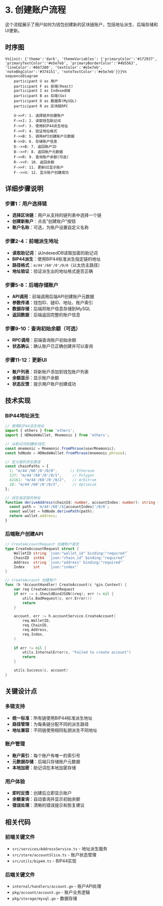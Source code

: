 # 3. 创建账户流程

这个流程展示了用户如何为钱包创建新的区块链账户，包括地址派生、后端存储和UI更新。

## 时序图

```mermaid
%%{init: {'theme':'dark', 'themeVariables': {'primaryColor':'#1f2937', 'primaryTextColor':'#e5e7eb', 'primaryBorderColor':'#4b5563', 'lineColor':'#6b7280', 'textColor':'#e5e7eb', 'noteBkgColor':'#374151', 'noteTextColor':'#e5e7eb'}}}%%
sequenceDiagram
    participant U as 用户
    participant F as 前端(React)
    participant I as IndexedDB
    participant B as 后端(Go)
    participant D as 数据库(MySQL)
    participant R as 区块链RPC

    U->>F: 1. 选择链并创建账户
    F->>I: 2. 读取钱包助记词
    F->>F: 3. 使用BIP44派生地址
    F->>F: 4. 验证地址格式
    F->>B: 5. 调用API创建账户元数据
    B->>D: 6. 存储账户信息
    D-->>B: 7. 返回账户ID
    B-->>F: 8. 返回账户元数据
    F->>R: 9. 查询账户余额(可选)
    R-->>F: 10. 返回余额
    F->>F: 11. 更新UI显示账户
    F-->>U: 12. 显示账户创建成功
```

## 详细步骤说明

### 步骤1：用户选择链
- **选择区块链**：用户从支持的链列表中选择一个链
- **创建新账户**：点击"创建账户"按钮
- **账户名称**：可选，为账户设置自定义名称

### 步骤2-4：前端派生地址
- **读取助记词**：从IndexedDB读取加密的助记词
- **BIP44派生**：使用BIP44标准派生指定链的地址
- **路径格式**：`m/44'/60'/0'/0/0`（以太坊主路径）
- **地址验证**：验证派生出的地址格式是否正确

### 步骤5-8：后端存储账户
- **API调用**：前端调用后端API创建账户元数据
- **参数传递**：钱包ID、链ID、地址、账户索引
- **数据存储**：后端将账户信息存储到MySQL
- **返回数据**：后端返回完整的账户信息

### 步骤9-10：查询初始余额（可选）
- **RPC调用**：前端查询账户初始余额
- **状态确认**：确认账户已正确创建并可以查询

### 步骤11-12：更新UI
- **账户列表**：将新账户添加到钱包账户列表
- **余额显示**：显示账户余额
- **状态反馈**：提示用户账户创建成功

## 技术实现

### BIP44地址派生

```typescript
// 使用BIP44派生地址
import { ethers } from 'ethers';
import { HDNodeWallet, Mnemonic } from 'ethers';

// 从助记词创建HD钱包
const mnemonic = Mnemonic.fromPhrase(userMnemonic);
const hdNode = HDNodeWallet.fromPhrase(mnemonic.phrase);

// 定义链的派生路径
const chainPaths = {
  1: "m/44'/60'/0'/0/0",      // Ethereum
  137: "m/44'/60'/0'/0/1",     // Polygon
  42161: "m/44'/60'/0'/0/2",   // Arbitrum
  10: "m/44'/60'/0'/0/3",      // Optimism
};

// 派生指定链的地址
function deriveAddress(chainId: number, accountIndex: number): string {
  const path = `m/44'/60'/${accountIndex}'/0/0`;
  const wallet = hdNode.derivePath(path);
  return wallet.address;
}
```

### 后端账户创建API

```go
// CreateAccountRequest 创建账户请求
type CreateAccountRequest struct {
    WalletID string `json:"wallet_id" binding:"required"`
    ChainID  int64  `json:"chain_id" binding:"required"`
    Address  string `json:"address" binding:"required"`
    Index    int    `json:"index"`
}

// CreateAccount 创建账户
func (h *AccountHandler) CreateAccount(c *gin.Context) {
    var req CreateAccountRequest
    if err := c.ShouldBindJSON(&req); err != nil {
        utils.BadRequest(c, err.Error())
        return
    }

    account, err := h.accountService.CreateAccount(
        req.WalletID,
        req.ChainID,
        req.Address,
        req.Index,
    )
    
    if err != nil {
        utils.InternalError(c, "Failed to create account")
        return
    }

    utils.Success(c, account)
}
```

## 关键设计点

### 多链支持
- **统一标准**：所有链使用BIP44标准派生地址
- **路径管理**：为每条链分配不同的派生路径
- **地址兼容**：不同链使用相同私钥派生不同地址

### 账户管理
- **账户索引**：每个账户有唯一的索引号
- **元数据存储**：后端只存储账户元数据
- **本地加密**：助记词在本地加密存储

### 用户体验
- **即时反馈**：创建后立即显示账户
- **余额查询**：自动查询并显示初始余额
- **错误处理**：清晰的错误提示和恢复建议

## 相关代码

### 前端关键文件
- `src/services/AddressService.ts` - 地址派生服务
- `src/store/accountSlice.ts` - 账户状态管理
- `src/utils/bip44.ts` - BIP44实现

### 后端关键文件
- `internal/handlers/account.go` - 账户API处理
- `pkg/account/account.go` - 账户业务逻辑
- `pkg/storage/mysql.go` - 数据存储
